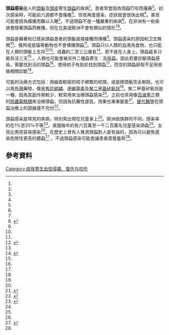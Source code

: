 {{Infobox disease
   | Name = 頭蝨感染
   | Image = Fig.4.Louse_bites.jpg
   | Caption = 頭蝨在後頸部的叮咬
   | ICD10 = {{ICD10|B|85|0|b|85}}
   | ICDO =
   | OMIM =
   | DiseasesDB = 9725
   | MedlinePlus = 000840
   | eMedicineSubj = med
   | eMedicineTopic = 1769
   | MeshID = D010373}}
<!-- 定義及症狀 -->
'''頭蝨感染'''是人的[[頭髮|頭髮]]及[[頭皮|頭皮]]寄生[[頭蝨|頭蝨]]的疾病<ref name=Feld2012/>。患者常會因為頭蝨叮咬而瘙癢<ref name=CFP2012/>。初次感染時，可能前六週都不會瘙癢<ref name=CFP2012/>。但若再度感染，症狀就會很快出現<ref name=CFP2012/>。甚至可能會因為瘙癢而難以入睡<ref name=CDC2013/>。不過頭蝨不是一種嚴重的疾病<ref name=P2014/>。在非洲有一些疾病會隨著頭蝨而散播，但在北美或歐洲不會有類似的情形<ref name=Feld2012/><ref name=CDC2013>{{cite web|title=Parasites - Lice - Head Lice Frequently Asked Questions (FAQs)|url=http://www.cdc.gov/parasites/lice/head/gen_info/faqs.html|website=cdc.gov|accessdate=23 October 2014|date=September 24, 2013|archive-date=2017-01-18|archive-url=https://web.archive.org/web/20170118072351/https://www.cdc.gov/parasites/lice/head/gen_info/faqs.html|dead-url=no}}</ref>。

<!-- 疾因及診斷 -->
頭蝨是藉著和已感染頭蝨患者的頭髮直接接觸而傳播<ref name=CDC2013/>。頭蝨感染的原因和[[卫生|卫生]]無關<ref name=CFP2012/>。像狗或是貓等動物也不會傳播頭蝨<ref name=CDC2013/>。頭蝨只以人類的血液為食物，也只能在人類的頭髮上生存<ref name=Feld2012>{{cite journal|last1=Feldmeier|first1=H|title=Pediculosis capitis: new insights into epidemiology, diagnosis and treatment.|journal=[[European_Journal_of_Clinical_Microbiology_&_Infectious_Diseases|European Journal of Clinical Microbiology & Infectious Diseases]]|date=Sep 2012|volume=31|issue=9|pages=2105–10|pmid=22382818|doi=10.1007/s10096-012-1575-0}}</ref><ref name=CFP2012/>。成蟲約二至三公厘長<ref>{{cite web|title=Parasites - Lice - Head Lice|url=http://www.cdc.gov/parasites/lice/head/|website=cdc.gov|accessdate=23 October 2014|date=September 24, 2013|archive-date=2016-12-15|archive-url=https://web.archive.org/web/20161215235309/https://www.cdc.gov/parasites/lice/head/|dead-url=no}}</ref>。若不是在人身上，頭蝨最多只能存活三天<ref name=CFP2012/> 。人類也可能會被另外二種蝨寄生：{{le|體蝨|Body louse}}及[[陰蝨|陰蝨]]，因此若要診斷頭蝨感染，需要找到活的頭蝨<ref name=CFP2012/>。使用梳子有助於找到頭蝨<ref name=CFP2012/>，而空的頭蝨卵殼不足用來做相關診斷<ref name=CFP2012/>。

<!-- 治療 -->
可能的治療方式包括：用齒距較密的梳子頻繁的梳頭，或是將頭髮完全剔除。也可以用[[外用|外用]]藥物，像是[[馬拉硫磷|馬拉硫磷]]、[[伊維菌素|伊維菌素]]及[[聚二甲基矽氧烷|聚二甲基矽氧烷]]<ref name=P2014/>。聚二甲基矽氧烷是一種{{le|矽油|Silicone oil}}，因為其副作用較少，較常用來治療頭蝨感染<ref name=P2014/>。之前也常用像[[百滅寧|百滅寧]]之類的[[除蟲菊精類|除蟲菊精類]]來治療頭蝨，但因為抗藥性提高，效果也漸漸變差<ref name=P2014>{{cite journal|title=Head lice. Dimeticone is the pediculicide of choice.|journal=Prescrire Int.|date=Jul 2014|volume=151|issue=23|pages=187–90|pmid=25162097}}</ref>。[[替代醫學|替代醫學]]在頭蝨治療上的證據還不充份<ref name=Taka2004>{{cite journal|author=Takano-Lee M, Edman JD, Mullens BA, Clark JM|title=Home remedies to control head lice: assessment of home remedies to control the human head louse, Pediculus humanus capitis (Anoplura: Pediculidae)|url=https://archive.org/details/sim_journal-of-pediatric-nursing_2004-12_19_6/page/393|journal=Journal of Pediatric Nursing|volume=19|issue=6|pages=393–8|date=December 2004|pmid=15637580|doi=10.1016/j.pedn.2004.11.002}}</ref>。

<!-- 流行病學、歷史、社會及文化 -->
頭蝨感染是常見的疾病，特別常出現在兒童身上<ref name=CFP2012>{{cite journal|last1=Smith|first1=CH|last2=Goldman|first2=RD|title=An incurable itch: head lice.|journal=Canadian family physician Medecin de famille canadien|date=Aug 2012|volume=58|issue=8|pages=839–41|pmid=22893334}}</ref>。歐洲依族群的不同，感染率約在1%至20%不等<ref name=Feld2012/>。美國每年約有六百萬至一千二百萬名兒童感染頭蝨<ref name=CDC2013/>。女孩比男孩容易感染<ref name=CFP2012/>。在歷史上曾有人推測頭蝨對人是有益的，因為可以避免感染危險性更高的體蝨<ref name="mutualism">{{cite journal|last1=Rózsa|first1=L|last2=Apari|first2=P|title=Why infest the loved ones--inherent human behaviour indicates former mutualism with head lice.|journal=Parasitology|date=May 2012|volume=139|issue=6|pages=696–700|pmid=22309598|doi=10.1017/S0031182012000017}}</ref> 。不過頭蝨感染可能會讓患者感覺羞辱<ref name=CFP2012/>。

==參考資料==
{{reflist}}

{{Arthropod infestations}}
[[Category:皮肤寄生虫性侵袭、螫伤与咬伤|Category:皮肤寄生虫性侵袭、螫伤与咬伤]]